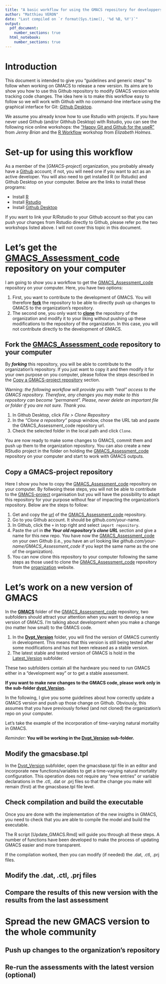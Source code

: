 ```yaml
---
title: "A basic workflow for using the GMACS repository for developpers"
author: "Matthieu VERON"
date: "Last compiled on `r format(Sys.time(), '%d %B, %Y')`"
output:
  pdf_document:
    number_sections: true
  html_notebook:
    number_sections: true
---
```



[Github Desktop]:https://desktop.github.com/
[Github]:https://github.com/
[R]:https://cran.r-project.org/
[Rstudio]:https://www.rstudio.com/products/rstudio/download/
["Happy Git and Github for the useR"]:https://happygitwithr.com/
[R Workflow]:https://rverse-tutorials.github.io/RWorkflow-NWFSC-2021/index.html
[GMACS-project]:https://github.com/GMACS-project
[GMACS_Assessment_code]:https://github.com/GMACS-project/GMACS_Assessment_code
[organization]:https://github.com/GMACS-project
[GMACS]:https://github.com/GMACS-project/GMACS_Assessment_code/tree/main/GMACS
[Dvpt_Version]:https://github.com/GMACS-project/GMACS_Assessment_code/tree/main/GMACS/Dvpt_Version
[Latest_Version]:https://github.com/GMACS-project/GMACS_Assessment_code/tree/main/GMACS/Latest_Version

# Introduction

This document is intended to give you "guidelines and generic steps" to follow when working on GMACS to release a new version. Its aims are to show you how to use this Github repository to modify GMACS version while tracking code changes. The idea here is to make this workflow easy to follow so we will work with Github with no command-line interface using the graphical interface for Git: [Github Desktop].

We assume you already know how to use Rstudio with projects. If you have never used Github (and/or Githhub Desktop) with Rstudio, you can see the following nice online workshops: the ["Happy Git and Github for the useR"] from *Jenny Brian* and the [R Workflow] workshop from *Elizabeth Holmes*.

# Set-up for using this workflow

As a member of the [*GMACS-project*] organization, you probably already have a [Github] account; if not, you will need one if you want to act as an active developer. You will also need to get installed R (or Rstudio) and Github Desktop on your computer. Below are the links to install these programs:

-   Install [R]
-   Install [Rstudio]
-   Install [Github Desktop]

If you want to link your R/Rstudio to your Github account so that you can push your changes from Rstudio directly to Github, please refer po the two workshops listed above. I will not cover this topic in this document.

# Let's get the [GMACS_Assessment_code] repository on your computer

I am going to show you a workflow to get the [GMACS_Assessment_code] repository on your computer. Here, you have two options:

  1. First, you want to contribute to the development of GMACS. You will therefore [**fork**](#Fork-repo) the repository to be able to directly push up changes to GMACS to the organization's repository.
  2. The second one, you only want to [**clone**](#Copy-repo) the repository of the organization and modify it to your liking without pushing up these modifications to the repository of the organization. In this case, you will not contribute directly to the development of GMACS.

## Fork the [GMACS_Assessment_code] repository to your computer {#Fork-repo}

By **_forking_** this repository, you will be able to contribute to the organization's repository. If you just want to copy it and then modify it for your own purpose on you computer, please follow the steps described in the [Copy a GMACS-project repository](#Copy-repo) section. 

Warning: *the following workflow will provide you with "real"  access to the GMACS repository. Therefore, any changes you may make to this repository can become "permanent". Please, never delete an important file or folder if you are not sure. Thank you.*

  1. In Github Desktop, click *File > Clone Repository*
  2. In the *"Clone a repository"* popup window, chose the URL tab and paste the GMACS_Assessment_code repository url.
  3. Check the selected folder in the local path and click `Clone`.
  
You are now ready to make some changes to GMACS, commit them and push up them to the organization repository. You can also create a new RStudio project in the folder on holding the [GMACS_Assessment_code] repository on your computer and start to work with GMACS outputs.

## Copy a GMACS-project repository {#Copy-repo}

Here I show you how to copy the [GMACS_Assessment_code] repository on your computer. By follwoing these steps, you will not be able to contribute to the [GMACS-project] organisation but you will have the possibility to adapt this repository for your purpose without fear of impacting the organization's repository. Below are the steps to follow: 

  1. Get and copy the [url](https://github.com/GMACS-project/GMACS_Assessment_code) of the [GMACS_Assessment_code] repository.
  2. Go to you Github account. It should be github.com/your-name.
  3. In Github, click the `+` in top right and select `import repository`.
  4. Paste the url in _**the Your old repository’s clone URL**_ section and give a name for this new repo. You have now the [GMACS_Assessment_code] on your own Github (i.e., you have an url looking like *github.com/your-name/GMACS_Assessment_code* if you kept the same name as the one of the organization).
  5. You can now clone this repository to your computer following the same steps as those used to clone the [GMACS_Assessment_code] repository from the [organization] website.

# Let's work on a new version of GMACS

In the **[GMACS]** folder of the [GMACS_Assessment_code] repository, two subfolders should attract your attention when you want to develop a new version of GMACS. I'm talking about development when you make a change (no matter how small) to the GMACS code. 

  1. In the **[Dvpt_Version]** folder, you will find the version of GMACS currently in development. This means that this version is still being tested after some modifications and has not been released as a stable version.
  2. The latest stable and tested version of GMACS is hold in the [Latest_Version] subfolder. 
  
These two subfolders contain all the hardware you need to run GMACS either in a "development way" or to get a stable assessment. 

**If you want to make new changes to the GMACS code, please work only in the sub-folder [dvpt_Version].**

In the following, I give you some guidelines about how correctly update a GMACS version and push up those change on Github. Obviously, this assumes that you have previously forked (and not cloned) the organization's repo on your computer. 

Let's take the example of the incorporation of time-varying natural mortality in GMACS.

_Reminder:_ **You will be working in the [Dvpt_Version] sub-folder.**

## Modify the gmacsbase.tpl

In the [Dvpt_Version] subfolder, open the gmacsbase.tpl file in an editor and incorporate new functions/variables to get a time-varying natural mortality configuration. This operation does not require any "new entries" or variable declarations in the .ctl, .dat or .prj files so that the change you make will remain (first) at the gmacsbase.tpl file level.

## Check compilation and build the executable

Once you are done with the implementation of the new insigths in GMACS, you need to check that you are able to compile the model and build the executable. 

The R script [Update_GMACS.Rmd] will guide you through all these steps. A number of functions have been developed to make the process of updating GMACS easier and more transparent. 

If the compilation worked, then you can modify (if needed) the .dat, .ctl, .prj files. 

## Modify the .dat, .ctl, .prj files


## Compare the results of this new version with the results from the last assessment

# Spread the new GMACS version to the whole community


## Push up changes to the organization's repository


## Re-run the assessments with the latest version (optional)
